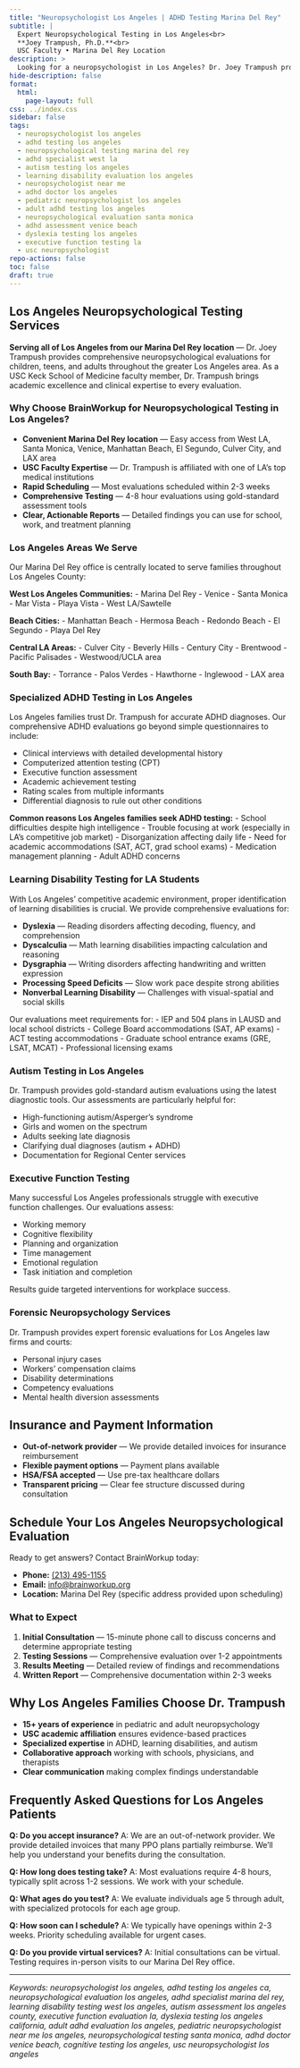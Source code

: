 ```yaml
---
title: "Neuropsychologist Los Angeles | ADHD Testing Marina Del Rey"
subtitle: |
  Expert Neuropsychological Testing in Los Angeles<br>
  **Joey Trampush, Ph.D.**<br>
  USC Faculty • Marina Del Rey Location
description: >
  Looking for a neuropsychologist in Los Angeles? Dr. Joey Trampush provides expert ADHD testing, autism evaluations, and learning disability assessments in Marina Del Rey. USC faculty member specializing in pediatric and adult neuropsychology. Call (213) 495-1155.
hide-description: false
format:
  html:
    page-layout: full
css: ../index.css
sidebar: false
tags:
  - neuropsychologist los angeles
  - adhd testing los angeles
  - neuropsychological testing marina del rey
  - adhd specialist west la
  - autism testing los angeles
  - learning disability evaluation los angeles
  - neuropsychologist near me
  - adhd doctor los angeles
  - pediatric neuropsychologist los angeles
  - adult adhd testing los angeles
  - neuropsychological evaluation santa monica
  - adhd assessment venice beach
  - dyslexia testing los angeles
  - executive function testing la
  - usc neuropsychologist
repo-actions: false
toc: false
draft: true
---
```


## Los Angeles Neuropsychological Testing Services

**Serving all of Los Angeles from our Marina Del Rey location** — Dr. Joey Trampush provides comprehensive neuropsychological evaluations for children, teens, and adults throughout the greater Los Angeles area. As a USC Keck School of Medicine faculty member, Dr. Trampush brings academic excellence and clinical expertise to every evaluation.

### Why Choose BrainWorkup for Neuropsychological Testing in Los Angeles?

- **Convenient Marina Del Rey location** — Easy access from West LA, Santa Monica, Venice, Manhattan Beach, El Segundo, Culver City, and LAX area
- **USC Faculty Expertise** — Dr. Trampush is affiliated with one of LA's top medical institutions
- **Rapid Scheduling** — Most evaluations scheduled within 2-3 weeks
- **Comprehensive Testing** — 4-8 hour evaluations using gold-standard assessment tools
- **Clear, Actionable Reports** — Detailed findings you can use for school, work, and treatment planning

### Los Angeles Areas We Serve

Our Marina Del Rey office is centrally located to serve families throughout Los Angeles County:

**West Los Angeles Communities:**
- Marina Del Rey
- Venice
- Santa Monica
- Mar Vista
- Playa Vista
- West LA/Sawtelle

**Beach Cities:**
- Manhattan Beach
- Hermosa Beach
- Redondo Beach
- El Segundo
- Playa Del Rey

**Central LA Areas:**
- Culver City
- Beverly Hills
- Century City
- Brentwood
- Pacific Palisades
- Westwood/UCLA area

**South Bay:**
- Torrance
- Palos Verdes
- Hawthorne
- Inglewood
- LAX area

### Specialized ADHD Testing in Los Angeles

Los Angeles families trust Dr. Trampush for accurate ADHD diagnoses. Our comprehensive ADHD evaluations go beyond simple questionnaires to include:

- Clinical interviews with detailed developmental history
- Computerized attention testing (CPT)
- Executive function assessment
- Academic achievement testing
- Rating scales from multiple informants
- Differential diagnosis to rule out other conditions

**Common reasons Los Angeles families seek ADHD testing:**
- School difficulties despite high intelligence
- Trouble focusing at work (especially in LA's competitive job market)
- Disorganization affecting daily life
- Need for academic accommodations (SAT, ACT, grad school exams)
- Medication management planning
- Adult ADHD concerns

### Learning Disability Testing for LA Students

With Los Angeles' competitive academic environment, proper identification of learning disabilities is crucial. We provide comprehensive evaluations for:

- **Dyslexia** — Reading disorders affecting decoding, fluency, and comprehension
- **Dyscalculia** — Math learning disabilities impacting calculation and reasoning
- **Dysgraphia** — Writing disorders affecting handwriting and written expression
- **Processing Speed Deficits** — Slow work pace despite strong abilities
- **Nonverbal Learning Disability** — Challenges with visual-spatial and social skills

Our evaluations meet requirements for:
- IEP and 504 plans in LAUSD and local school districts
- College Board accommodations (SAT, AP exams)
- ACT testing accommodations
- Graduate school entrance exams (GRE, LSAT, MCAT)
- Professional licensing exams

### Autism Testing in Los Angeles

Dr. Trampush provides gold-standard autism evaluations using the latest diagnostic tools. Our assessments are particularly helpful for:

- High-functioning autism/Asperger's syndrome
- Girls and women on the spectrum
- Adults seeking late diagnosis
- Clarifying dual diagnoses (autism + ADHD)
- Documentation for Regional Center services

### Executive Function Testing

Many successful Los Angeles professionals struggle with executive function challenges. Our evaluations assess:

- Working memory
- Cognitive flexibility
- Planning and organization
- Time management
- Emotional regulation
- Task initiation and completion

Results guide targeted interventions for workplace success.

### Forensic Neuropsychology Services

Dr. Trampush provides expert forensic evaluations for Los Angeles law firms and courts:

- Personal injury cases
- Workers' compensation claims
- Disability determinations
- Competency evaluations
- Mental health diversion assessments

## Insurance and Payment Information

- **Out-of-network provider** — We provide detailed invoices for insurance reimbursement
- **Flexible payment options** — Payment plans available
- **HSA/FSA accepted** — Use pre-tax healthcare dollars
- **Transparent pricing** — Clear fee structure discussed during consultation

## Schedule Your Los Angeles Neuropsychological Evaluation

Ready to get answers? Contact BrainWorkup today:

- **Phone:** [(213) 495-1155](tel:2134951155)
- **Email:** [info@brainworkup.org](mailto:info@brainworkup.org)
- **Location:** Marina Del Rey (specific address provided upon scheduling)

### What to Expect

1. **Initial Consultation** — 15-minute phone call to discuss concerns and determine appropriate testing
2. **Testing Sessions** — Comprehensive evaluation over 1-2 appointments
3. **Results Meeting** — Detailed review of findings and recommendations
4. **Written Report** — Comprehensive documentation within 2-3 weeks

## Why Los Angeles Families Choose Dr. Trampush

- **15+ years of experience** in pediatric and adult neuropsychology
- **USC academic affiliation** ensures evidence-based practices
- **Specialized expertise** in ADHD, learning disabilities, and autism
- **Collaborative approach** working with schools, physicians, and therapists
- **Clear communication** making complex findings understandable

## Frequently Asked Questions for Los Angeles Patients

**Q: Do you accept insurance?**
A: We are an out-of-network provider. We provide detailed invoices that many PPO plans partially reimburse. We'll help you understand your benefits during the consultation.

**Q: How long does testing take?**
A: Most evaluations require 4-8 hours, typically split across 1-2 sessions. We work with your schedule.

**Q: What ages do you test?**
A: We evaluate individuals age 5 through adult, with specialized protocols for each age group.

**Q: How soon can I schedule?**
A: We typically have openings within 2-3 weeks. Priority scheduling available for urgent cases.

**Q: Do you provide virtual services?**
A: Initial consultations can be virtual. Testing requires in-person visits to our Marina Del Rey office.

---

*Keywords: neuropsychologist los angeles, adhd testing los angeles ca, neuropsychological evaluation los angeles, adhd specialist marina del rey, learning disability testing west los angeles, autism assessment los angeles county, executive function evaluation la, dyslexia testing los angeles california, adult adhd evaluation los angeles, pediatric neuropsychologist near me los angeles, neuropsychological testing santa monica, adhd doctor venice beach, cognitive testing los angeles, usc neuropsychologist los angeles*

